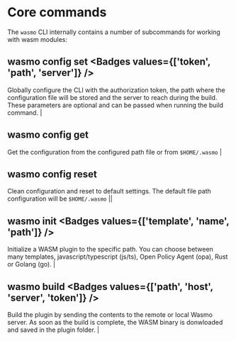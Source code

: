 
# Core commands

The `wasmo` CLI internally contains a number of subcommands for working
with wasm modules:

## wasmo config set <Badges values={['token', 'path', 'server']} />

Globally configure the CLI with the authorization token, the path where the configuration file will be stored and the server to reach during the build. These parameters are optional and can be passed when running the build command.  |

## wasmo config get 
Get the configuration from the configured path file or from `$HOME/.wasmo` |

## wasmo config reset        
Clean configuration and reset to default settings. The default file path configuration will be `$HOME/.wasmo`                                   ||

##  wasmo init <Badges values={['template', 'name', 'path']} />
Initialize a WASM plugin to the specific path. You can choose between many templates, javascript/typescript (js/ts), Open Policy Agent (opa), Rust or Golang (go). |

## wasmo build <Badges values={['path', 'host', 'server', 'token']} />
Build the plugin  by sending the contents to the remote or local Wasmo server. As soon as the build is complete, the WASM binary is donwloaded and saved in the plugin folder. |

